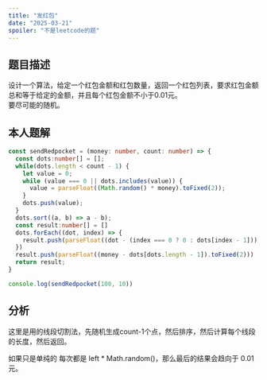 ```yaml
---
title: "发红包"
date: "2025-03-21"
spoiler: "不是leetcode的题"
---
```


## 题目描述

设计一个算法，给定一个红包金额和红包数量，返回一个红包列表，要求红包金额总和等于给定的金额，并且每个红包金额不小于0.01元。  
要尽可能的随机。  


## 本人题解

```typescript
const sendRedpocket = (money: number, count: number) => {
  const dots:number[] = [];
  while(dots.length < count - 1) {
    let value = 0;
    while (value === 0 || dots.includes(value)) {
      value = parseFloat((Math.random() * money).toFixed(2));
    }
    dots.push(value);
  }
  dots.sort((a, b) => a - b);
  const result:number[] = []
  dots.forEach((dot, index) => {
    result.push(parseFloat((dot - (index === 0 ? 0 : dots[index - 1])).toFixed(2)))
  })
  result.push(parseFloat((money - dots[dots.length - 1]).toFixed(2)))
  return result;
}

console.log(sendRedpocket(100, 10))
```

## 分析

这里是用的线段切割法，先随机生成count-1个点，然后排序，然后计算每个线段的长度，然后返回。  

如果只是单纯的 每次都是 left * Math.random()，那么最后的结果会趋向于 0.01 元。

